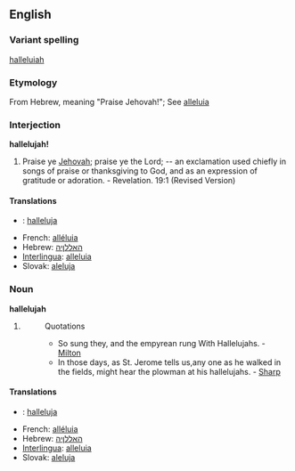 ==English==
===Variant spelling===
[[halleluiah]] <!--I don't know this one...-->

=== Etymology ===
From Hebrew, meaning "Praise Jehovah!"; See [[alleluia]]

===Interjection===
'''hallelujah!'''

#Praise ye [[Jehovah]]; praise ye the Lord; -- an exclamation used chiefly in songs of praise or thanksgiving to God, and as an expression of gratitude or adoration. - Revelation. 19:1 (Revised Version)

<!-- originally fi fr ia sk were under a "noun and interjection" heading, please make any corrections -->
====Translations====
*{{fi}}: [[halleluja]]
*French: [[alléluia]]
*Hebrew: [[האללןיה]]
*[[Interlingua]]: [[alleluia#Interlingua|alleluia]]
*Slovak: [[aleluja]]

===Noun===
'''hallelujah'''

#{{substub}}
#:Quotations
#:*So sung they, and the empyrean rung With Hallelujahs. - [[Milton]]
#:*In those days, as St. Jerome tells us,any one as he walked in the fields, might hear the plowman at his hallelujahs. - [[Sharp]]

<!-- originally fi fr ia sk were under a "noun and interjection" heading, please make any corrections -->
====Translations====
*{{fi}}: [[halleluja]]
*French: [[alléluia]]
*Hebrew: [[האללןיה]]
*[[Interlingua]]: [[alleluia#Interlingua|alleluia]]
*Slovak: [[aleluja]]